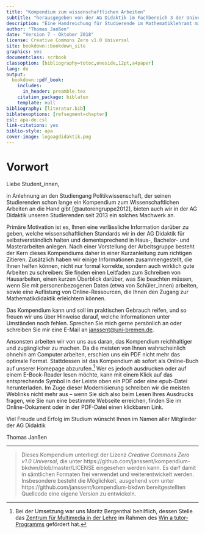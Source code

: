 ```yaml
--- 
title: "Kompendium zum wissenschaftlichen Arbeiten"
subtitle: "herausgegeben von der AG Didaktik im Fachbereich 3 der Universität Bremen"
description: "Eine Handreichung für Studierende im Mathematiklehramt mit hilfreichen Informationen zur AG Didaktik im FB3 der Universität Bremen und zum erfolgreichen wissenschaftlichen Arbeiten in der Mathematikdidaktik."
author: "Thomas Janßen"
date: "Version 7 · Oktober 2018"
license: Creative Commons Zero v1.0 Universal
site: bookdown::bookdown_site
graphics: yes
documentclass: scrbook
classoption: [bibliography=totoc,oneside,12pt,a4paper]
lang: de
output:
  bookdown::pdf_book:
    includes:
      in_header: preamble.tex
    citation_package: biblatex
    template: null
bibliography: [literatur.bib]
biblatexoptions: [refsegment=chapter]
csl: apa-de.csl
link-citations: yes
biblio-style: apa
cover-image: logoagdidaktik.png
---
```


# Vorwort {-}

Liebe Student\_innen,

in Anlehnung an den Studiengang Politikwissenschaft, der seinen Studierenden schon lange ein Kompendium zum Wissenschaftlichen Arbeiten an die Hand gibt [@autorengruppe2012], bieten auch wir in der AG Didaktik unseren Studierenden seit 2013 ein solches Machwerk an.

Primäre Motivation ist es, Ihnen eine verlässliche Information darüber zu geben, welche wissenschaftlichen Standards wir in der AG Didaktik für selbstverständlich halten und dementsprechend in Haus-, Bachelor- und Masterarbeiten anlegen. Nach einer Vorstellung der Arbeitsgruppe besteht der Kern dieses Kompendiums daher in einer Kurzanleitung zum richtigen Zitieren. Zusätzlich haben wir einige Informationen zusammengestellt, die Ihnen helfen können, nicht nur formal korrekte, sondern auch wirklich gute Arbeiten zu schreiben: Sie finden einen Leitfaden zum Schreiben von Hausarbeiten, einen kurzen Überblick darüber, was Sie beachten müssen, wenn Sie mit personenbezogenen Daten (etwa von Schüler\_innen) arbeiten, sowie eine Auflistung von Online-Ressourcen, die Ihnen den Zugang zur Mathematikdidaktik erleichtern können.

Das Kompendium kann und soll im praktischen Gebrauch reifen, und so freuen wir uns über Hinweise darauf, welche Informationen unter Umständen noch fehlen. Sprechen Sie mich gerne persönlich an oder schreiben Sie mir eine E-Mail an <janssent@uni-bremen.de>.

Ansonsten arbeiten wir von uns aus daran, das Kompendium reichhaltiger und zugänglicher zu machen. Da die meisten von Ihnen wahrscheinlich ohnehin am Computer arbeiten, erschien uns ein PDF nicht mehr das optimale Format. Stattdessen ist das Kompendium ab sofort als Online-Buch auf unserer Homepage abzurufen.^[Bei der Umsetzung war uns Moritz Bergenthal behilflich, dessen Stelle das [Zentrum für  Multimedia in der Lehre](https://www.uni-bremen.de/zmml/) im Rahmen des [Win a tutor-Programms](https://www.uni-bremen.de/zmml/projekte/win-a-tutor-e-learning-anwendungsszenarien/) gefördert hat.] Wer es jedoch ausdrucken oder auf einem E-Book-Reader lesen möchte, kann mit einem Klick auf das entsprechende Symbol in der Leiste oben ein PDF oder eine epub-Datei herunterladen. Im Zuge dieser Modernisierung schreiben wir die meisten Weblinks nicht mehr aus -- wenn Sie sich also beim Lesen Ihres Ausdrucks fragen, wie Sie nun eine bestimmte Webseite erreichen, finden Sie im Online-Dokument oder in der PDF-Datei einen klickbaren Link.

Viel Freude und Erfolg im Studium wünscht Ihnen im Namen aller Mitglieder der AG Didaktik

Thomas Janßen

---

> Dieses Kompendium unterliegt der Lizenz *Creative Commons Zero v1.0 Universal*, die unter https://github.com/janssent/kompendium-bkdwn/blob/master/LICENSE eingesehen werden kann. Es darf damit in sämtlichen Formaten frei verwendet und weiterentwickelt werden. Insbesondere besteht die Möglichkeit, ausgehend vom unter https://github.com/janssent/kompendium-bkdwn bereitgestellten Quellcode eine eigene Version zu entwickeln.